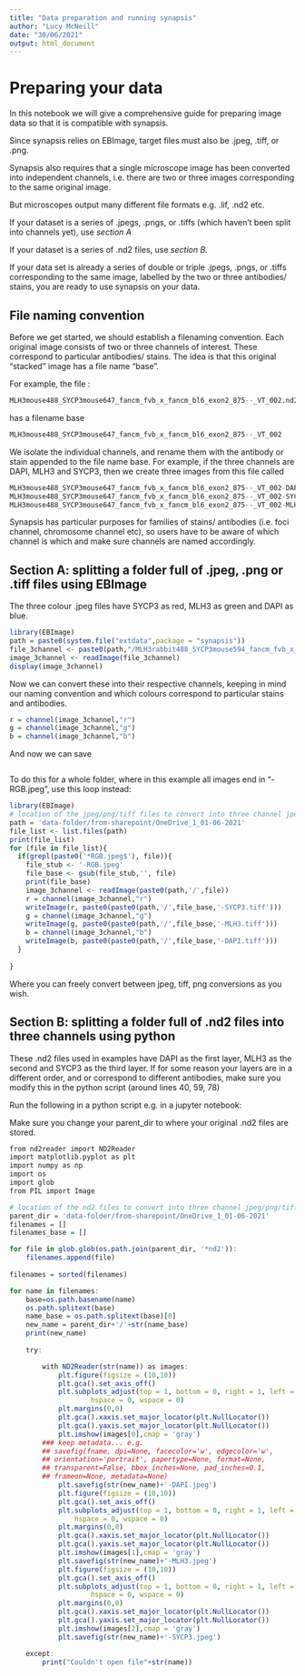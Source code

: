 ```yaml
---
title: "Data preparation and running synapsis"
author: "Lucy McNeill"
date: "30/06/2021"
output: html_document
---
```


# Preparing your data

In this notebook we will give a comprehensive guide for preparing image data so that it is compatible with synapsis.

Since synapsis relies on EBImage, target files must also be .jpeg, .tiff, or .png.

Synapsis also requires that a single microscope image has been converted into independent channels, i.e. there are two or three images corresponding to the same original image.

But microscopes output many different file formats e.g. .lif, .nd2 etc.

If your dataset is a series of .jpegs, .pngs, or .tiffs (which haven't been split into channels yet), use *section A*

If your dataset is a series of .nd2 files, use *section B.*

If your data set is already a series of double or triple .jpegs, .pngs, or .tiffs corresponding to the same image, labelled by the two or three antibodies/ stains, you are ready to use synapsis on your data.

## File naming convention

Before we get started, we should establish a filenaming convention.
Each original image consists of two or three channels of interest. These correspond to particular antibodies/ stains.
The idea is that this original "stacked" image has a file name "base". 

For example, the file :

```r
MLH3mouse488_SYCP3mouse647_fancm_fvb_x_fancm_bl6_exon2_875--_VT_002.nd2
```

has a filename base 
```r
MLH3mouse488_SYCP3mouse647_fancm_fvb_x_fancm_bl6_exon2_875--_VT_002
```
We isolate the individual channels, and rename them with the antibody or stain appended to the file name base. 
For example, if the three channels are DAPI, MLH3 and SYCP3, then we create three images from this file called
```r
MLH3mouse488_SYCP3mouse647_fancm_fvb_x_fancm_bl6_exon2_875--_VT_002-DAPI.tiff
MLH3mouse488_SYCP3mouse647_fancm_fvb_x_fancm_bl6_exon2_875--_VT_002-SYCP3.tiff
MLH3mouse488_SYCP3mouse647_fancm_fvb_x_fancm_bl6_exon2_875--_VT_002-MLH3.tiff
```
Synapsis has particular purposes for families of stains/ antibodies (i.e. foci channel, chromosome channel etc), so users have to be aware of which channel is which and make sure channels are named accordingly.


## Section A: splitting a folder full of .jpeg, .png or .tiff files using EBImage
The three colour .jpeg files have SYCP3 as red, MLH3 as green and DAPI as blue.
```r
library(EBImage)
path = paste0(system.file("extdata",package = "synapsis"))
file_3channel <- paste0(path,"/MLH3rabbit488_SYCP3mouse594_fancm_fvb_x_fancm_bl6_724++_slide01_006-RGB.jpeg")
image_3channel <- readImage(file_3channel)
display(image_3channel)
```
Now we can convert these into their respective channels, keeping in mind our naming convention and which colours correspond to particular stains and antibodies.

```r
r = channel(image_3channel,"r")
g = channel(image_3channel,"g")
b = channel(image_3channel,"b")
```

And now we can save
```r


```
To do this for a whole folder, where in this example all images end in "-RGB.jpeg", use this loop instead:
```r
library(EBImage)
# location of the jpeg/png/tiff files to convert into three channel jpeg/png/tiff
path = 'data-folder/from-sharepoint/OneDrive_1_01-06-2021'
file_list <- list.files(path)
print(file_list)
for (file in file_list){
  if(grepl(paste0('*RGB.jpeg$'), file)){
    file_stub <- '-RGB.jpeg'
    file_base <- gsub(file_stub,'', file)
    print(file_base)
    image_3channel <- readImage(paste0(path,'/',file))
    r = channel(image_3channel,"r")
    writeImage(r, paste0(paste0(path,'/',file_base,'-SYCP3.tiff')))
    g = channel(image_3channel,"g")
    writeImage(g, paste0(paste0(path,'/',file_base,'-MLH3.tiff')))
    b = channel(image_3channel,"b")
    writeImage(b, paste0(paste0(path,'/',file_base,'-DAPI.tiff')))
  }
    
}
```
Where you can freely convert between jpeg, tiff, png conversions as you wish.

## Section B: splitting a folder full of .nd2 files into three channels using python

These .nd2 files used in examples have DAPI as the first layer, MLH3 as the second and SYCP3 as the third layer. If for some reason your layers are in a different order, and or correspond to different antibodies, make sure you modify this in the python script (around lines 40, 59, 78)

Run the following in a python script e.g. in a jupyter notebook:

Make sure you change your parent_dir to where your original .nd2 files are stored.
```r
from nd2reader import ND2Reader
import matplotlib.pyplot as plt
import numpy as np
import os
import glob
from PIL import Image

# location of the nd2 files to convert into three channel jpeg/png/tiff
parent_dir = 'data-folder/from-sharepoint/OneDrive_1_01-06-2021'
filenames = []
filenames_base = []

for file in glob.glob(os.path.join(parent_dir, '*nd2')):
    filenames.append(file)
         
filenames = sorted(filenames)

for name in filenames:
    base=os.path.basename(name)
    os.path.splitext(base)
    name_base = os.path.splitext(base)[0]
    new_name = parent_dir+'/'+str(name_base)
    print(new_name)
    
    try:

        with ND2Reader(str(name)) as images:
            plt.figure(figsize = (10,10))
            plt.gca().set_axis_off()
            plt.subplots_adjust(top = 1, bottom = 0, right = 1, left = 0,
                    hspace = 0, wspace = 0)
            plt.margins(0,0)
            plt.gca().xaxis.set_major_locator(plt.NullLocator())
            plt.gca().yaxis.set_major_locator(plt.NullLocator())
            plt.imshow(images[0],cmap = 'gray')
        ### keep metadata... e.g.
        ## savefig(fname, dpi=None, facecolor='w', edgecolor='w',
        ## orientation='portrait', papertype=None, format=None,
        ## transparent=False, bbox_inches=None, pad_inches=0.1,
        ## frameon=None, metadata=None)
            plt.savefig(str(new_name)+'-DAPI.jpeg')
            plt.figure(figsize = (10,10))
            plt.gca().set_axis_off()
            plt.subplots_adjust(top = 1, bottom = 0, right = 1, left = 0,
                hspace = 0, wspace = 0)
            plt.margins(0,0)
            plt.gca().xaxis.set_major_locator(plt.NullLocator())
            plt.gca().yaxis.set_major_locator(plt.NullLocator())
            plt.imshow(images[1],cmap = 'gray')
            plt.savefig(str(new_name)+'-MLH3.jpeg')
            plt.figure(figsize = (10,10))
            plt.gca().set_axis_off()
            plt.subplots_adjust(top = 1, bottom = 0, right = 1, left = 0,
                    hspace = 0, wspace = 0)
            plt.margins(0,0)
            plt.gca().xaxis.set_major_locator(plt.NullLocator())
            plt.gca().yaxis.set_major_locator(plt.NullLocator())
            plt.imshow(images[2],cmap = 'gray')
            plt.savefig(str(new_name)+'-SYCP3.jpeg')

    except:
        print("Couldn't open file"+str(name))
```

